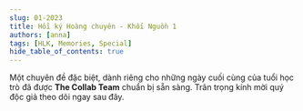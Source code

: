 ```yaml
---
slug: 01-2023
title: Hồi ký Hoàng chuyên - Khối Nguồn 1
authors: [anna]
tags: [HLK, Memories, Special]
hide_table_of_contents: true
---
```


Một chuyên đề đặc biệt, dành riêng cho những ngày cuối cùng của tuổi học trò đã được **The Collab Team**
chuẩn bị sẵn sàng. Trân trọng kính mời quý độc giả theo dõi ngay sau đây.

<!-- truncate -->


<Tabs lazy>
  <TabItem value="one" label="Phần 1" default>
    <FirstPost />
  </TabItem>
  <TabItem value="two" label="Phần 2">
    <SecondPost />
  </TabItem>
</Tabs>

